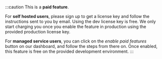 
:::caution
This is a **paid feature**.

For **self hosted users**, please sign up to get a license key and follow the instructions sent to you by email. 
Using the dev license key is free. We only start charging you once you enable the feature in production using the provided production license key.

For **managed service users**, you can click on the *enable paid features* button on our dashboard, and follow the steps from there on. Once enabled, this feature is free on the provided development environment.
:::
